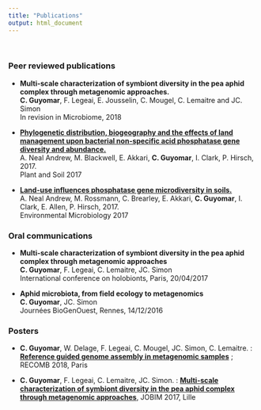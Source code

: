 ```yaml
---
title: "Publications"
output: html_document
---
```

<br>


### Peer reviewed publications


* **Multi-scale characterization of symbiont diversity in the pea aphid complex through metagenomic approaches. <br>**
  **C. Guyomar**, F. Legeai, E. Jousselin, C. Mougel, C. Lemaitre and JC. Simon  <br>
  In revision in Microbiome, 2018
  
* **[Phylogenetic distribution, biogeography and the effects of land management upon bacterial non-specific acid phosphatase gene diversity and abundance.](https://link.springer.com/article/10.1007/s11104-017-3301-2)  <br>**
  A. Neal Andrew, M. Blackwell, E. Akkari, **C. Guyomar**, I. Clark, P. Hirsch, 2017.  <br>
  Plant and Soil 2017
  
* **[Land-use influences phosphatase gene microdiversity in soils.](https://onlinelibrary.wiley.com/doi/full/10.1111/1462-2920.13778) <br>**
  A. Neal Andrew, M. Rossmann, C. Brearley, E. Akkari, **C. Guyomar**, I. Clark, E. Allen, P. Hirsch, 2017.  <br>
  Environmental Microbiology 2017

### Oral communications

* **Multi-scale characterization of symbiont diversity in the pea aphid complex through metagenomic approaches** <br>
  **C. Guyomar**, F. Legeai, C. Lemaitre, JC. Simon <br>
  International conference on holobionts, Paris, 20/04/2017
  
* **Aphid microbiota, from field ecology to metagenomics** <br>
  **C. Guyomar**, JC. Simon <br>
  Journées BioGenOuest, Rennes, 14/12/2016

### Posters

* **C. Guyomar**, W. Delage, F. Legeai, C. Mougel, JC. Simon, C. Lemaitre. : [**Reference guided genome assembly in metagenomic samples**](documents/RECOMB_2018.pdf) ; RECOMB 2018, Paris

* **C. Guyomar**, F. Legeai, C. Lemaitre, JC. Simon. : [**Multi-scale characterization of symbiont diversity in the pea aphid complex through metagenomic approaches**](documents/JOBIM_2017.pdf), JOBIM 2017, Lille



